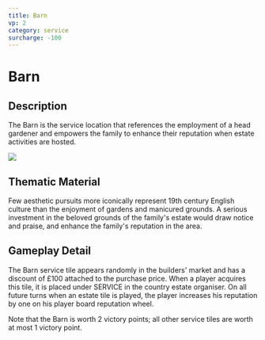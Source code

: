```yaml
---
title: Barn
vp: 2
category: service
surcharge: -100
---
```


# Barn

## Description

The Barn is the service location that references the employment of a head gardener and empowers the family to enhance their reputation when estate activities are hosted.

![](barn.png)

## Thematic Material

Few aesthetic pursuits more iconically represent 19th century English culture than the enjoyment of gardens and manicured grounds. A serious investment in the beloved grounds of the family's estate would draw notice and praise, and enhance the family's reputation in the area.

## Gameplay Detail

The Barn service tile appears randomly in the builders' market and has a discount of £100 attached to the purchase price. When a player acquires this tile, it is placed under SERVICE in the country estate organiser. On all future turns when an estate tile is played, the player increases his reputation by one on his player board reputation wheel.

Note that the Barn is worth 2 victory points; all other service tiles are worth at most 1 victory point.